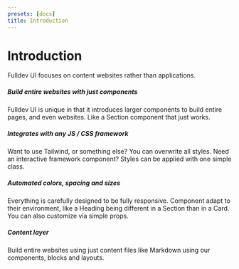 ```yaml
---
presets: [docs]
title: Introduction
---
```


# Introduction

Fulldev UI focuses on content websites rather than applications.

##### Build entire websites with just components

Fulldev UI is unique in that it introduces larger components to build entire pages, and even websites. Like a Section component that just works.

##### Integrates with any JS / CSS framework

Want to use Tailwind, or something else? You can overwrite all styles. Need an interactive framework component? Styles can be applied with one simple class.

##### Automated colors, spacing and sizes

Everything is carefully designed to be fully responsive. Component adapt to their environment, like a Heading being different in a Section than in a Card. You can also customize via simple props.

##### Content layer

Build entire websites using just content files like Markdown using our components, blocks and layouts.
